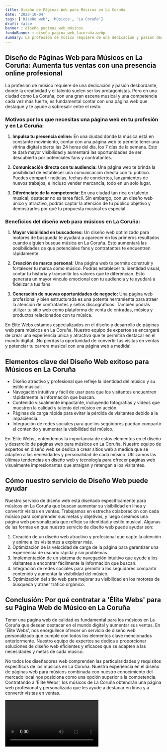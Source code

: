 ```yaml
---
title: Diseño de Páginas Web para Músicos en La Coruña
date: '2023-10-04'
tags: ['Diseño web', 'Músicos', 'La Coruña']
draft: false
banner : diseño_paginas_web_músicos
fondoBanner : diseño_pagina_web_lacoruña.webp
summary: La profesión de músico requiere de una dedicación y pasión desbordante, donde la creatividad y el talento suelen ser los protagonistas. Pero en una ciudad como La Coruña, con una gran escena musical y una competencia cada vez más fuerte, es fundamental contar con una página web que destaque y te ayude a sobresalir entre el resto.
---
```


## Diseño de Páginas Web para Músicos en La Coruña: Aumenta tus ventas con una presencia online profesional

La profesión de músico requiere de una dedicación y pasión desbordante, donde la creatividad y el talento suelen ser los protagonistas. Pero en una ciudad como La Coruña, con una gran escena musical y una competencia cada vez más fuerte, es fundamental contar con una página web que destaque y te ayude a sobresalir entre el resto.

### Motivos por los que necesitas una página web en tu profesión y en La Coruña:

1. **Impulsa tu presencia online:** En una ciudad donde la música está en constante movimiento, contar con una página web te permite tener una vitrina digital abierta las 24 horas del día, los 7 días de la semana. Esto te dará mayor visibilidad y aumentará las oportunidades de ser descubierto por potenciales fans y contratantes.

2. **Comunicación directa con tu audiencia:** Una página web te brinda la posibilidad de establecer una comunicación directa con tu público. Puedes compartir noticias, fechas de conciertos, lanzamientos de nuevos trabajos, e incluso vender mercancía, todo en un solo lugar.

3. **Diferénciate de la competencia:** En una ciudad tan rica en talento musical, destacar no es tarea fácil. Sin embargo, con un diseño web único y atractivo, podrás captar la atención de tu público objetivo y demostrarles por qué tu propuesta musical es especial.

### Beneficios del diseño web para músicos en La Coruña:

1. **Mayor visibilidad en buscadores:** Un diseño web optimizado para motores de búsqueda te ayudará a aparecer en los primeros resultados cuando alguien busque música en La Coruña. Esto aumentará las posibilidades de que potenciales fans y contratantes te encuentren rápidamente.

2. **Creación de marca personal:** Una página web te permite construir y fortalecer tu marca como músico. Podrás establecer tu identidad visual, contar tu historia y transmitir los valores que te diferencian. Esto generará un mayor vínculo emocional con tu audiencia y te ayudará a fidelizar a tus fans.

3. **Generación de nuevas oportunidades de negocio:** Una página web profesional y bien estructurada es una potente herramienta para atraer la atención de contratantes y sellos discográficos. También podrás utilizar tu sitio web como plataforma de venta de entradas, música y productos relacionados con tu música.

En Élite Webs estamos especializados en el diseño y desarrollo de páginas web para músicos en La Coruña. Nuestro equipo de expertos se encargará de crear una experiencia única y atractiva que te permitirá destacar en el mundo digital. ¡No pierdas la oportunidad de convertir tus visitas en ventas y potenciar tu carrera musical con una página web a medida!

<GifSeo />

<Cta />

## Elementos clave del Diseño Web exitoso para Músicos en La Coruña

- Diseño atractivo y profesional que refleje la identidad del músico y su estilo musical.
- Navegación intuitiva y fácil de usar para que los visitantes encuentren rápidamente la información que buscan.
- Contenido visualmente impactante, incluyendo fotografías y vídeos que muestren la calidad y talento del músico en acción.
- Páginas de carga rápida para evitar la pérdida de visitantes debido a la impaciencia.
- Integración de redes sociales para que los seguidores puedan compartir el contenido y aumentar la visibilidad del músico.

En 'Élite Webs', entendemos la importancia de estos elementos en el diseño y desarrollo de páginas web para músicos en La Coruña. Nuestro equipo de expertos en diseño web se dedica a crear sitios web a medida que se adapten a las necesidades y personalidad de cada músico. Utilizamos las últimas tendencias en diseño web y tecnología para ofrecer páginas web visualmente impresionantes que atraigan y retengan a los visitantes.

## Cómo nuestro servicio de Diseño Web puede ayudar

Nuestro servicio de diseño web está diseñado específicamente para músicos en La Coruña que buscan aumentar su visibilidad en línea y convertir visitas en ventas. Trabajamos en estrecha colaboración con cada músico para comprender sus metas y objetivos, y luego creamos una página web personalizada que refleje su identidad y estilo musical. Algunas de las formas en que nuestro servicio de diseño web puede ayudar son:

1. Creación de un diseño web atractivo y profesional que capte la atención y anime a los visitantes a explorar más.
2. Optimización de la velocidad de carga de la página para garantizar una experiencia de usuario rápida y sin problemas.
3. Implementación de un sistema de navegación intuitivo que ayude a los visitantes a encontrar fácilmente la información que buscan.
4. Integración de redes sociales para permitir a los seguidores compartir contenido y aumentar la visibilidad del músico.
5. Optimización del sitio web para mejorar su visibilidad en los motores de búsqueda y atraer tráfico orgánico.

## Conclusión: Por qué contratar a 'Élite Webs' para su Página Web de Músico en La Coruña

Tener una página web de calidad es fundamental para los músicos en La Coruña que desean destacar en el mundo digital y aumentar sus ventas. En 'Élite Webs', nos enorgullece ofrecer un servicio de diseño web personalizado que cumple con todos los elementos clave mencionados anteriormente. Nuestro equipo de expertos se dedica a proporcionar soluciones de diseño web eficientes y eficaces que se adapten a las necesidades y metas de cada músico.

No todos los diseñadores web comprenden las particularidades y requisitos específicos de los músicos en La Coruña. Nuestra experiencia en el diseño de páginas web para músicos combinada con nuestro conocimiento del mercado local nos posiciona como una opción superior a la competencia. Contratando a 'Élite Webs', los músicos de La Coruña obtendrán una página web profesional y personalizada que les ayude a destacar en línea y a convertir visitas en ventas.

<Video />

<CtaBot job='Músicos' city='La Coruña'/>

<Gmaps query='La Coruña+españa+maps' />